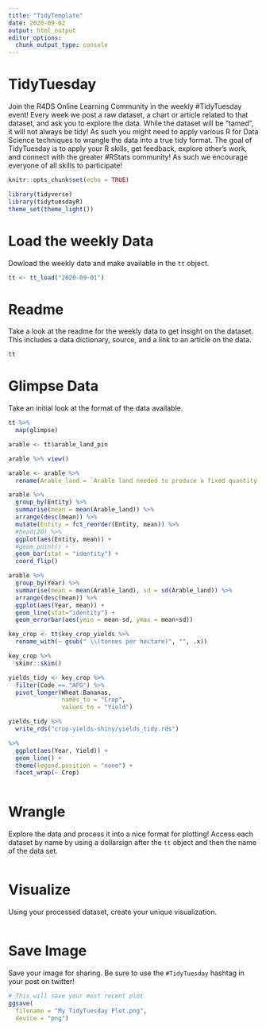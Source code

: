 ```yaml
---
title: "TidyTemplate"
date: 2020-09-02
output: html_output
editor_options: 
  chunk_output_type: console
---
```


# TidyTuesday

Join the R4DS Online Learning Community in the weekly #TidyTuesday event!
Every week we post a raw dataset, a chart or article related to that dataset, and ask you to explore the data.
While the dataset will be “tamed”, it will not always be tidy! As such you might need to apply various R for Data Science techniques to wrangle the data into a true tidy format.
The goal of TidyTuesday is to apply your R skills, get feedback, explore other’s work, and connect with the greater #RStats community!
As such we encourage everyone of all skills to participate!

```r

knitr::opts_chunk$set(echo = TRUE)

library(tidyverse)
library(tidytuesdayR)
theme_set(theme_light())

```

# Load the weekly Data

Dowload the weekly data and make available in the `tt` object.

```r

tt <- tt_load("2020-09-01")

```


# Readme

Take a look at the readme for the weekly data to get insight on the dataset.
This includes a data dictionary, source, and a link to an article on the data.

```r

tt

```


# Glimpse Data

Take an initial look at the format of the data available.

```r

tt %>% 
  map(glimpse)

arable <- tt$arable_land_pin

arable %>% view()

arable <- arable %>%
  rename(Arable_land = `Arable land needed to produce a fixed quantity of crops ((1.0 = 1961))`)

arable %>%
  group_by(Entity) %>%
  summarise(mean = mean(Arable_land)) %>%
  arrange(desc(mean)) %>%
  mutate(Entity = fct_reorder(Entity, mean)) %>%
  #head(20) %>%
  ggplot(aes(Entity, mean)) +
  #geom_point() +
  geom_bar(stat = "identity") +
  coord_flip() 

arable %>%
  group_by(Year) %>%
  summarise(mean = mean(Arable_land), sd = sd(Arable_land)) %>%
  arrange(desc(mean)) %>%
  ggplot(aes(Year, mean)) +
  geom_line(stat="identity") +
  geom_errorbar(aes(ymin = mean-sd, ymax = mean+sd)) 

key_crop <- tt$key_crop_yields %>% 
  rename_with(~ gsub(" \\(tonnes per hectare)", "", .x)) 

key_crop %>% 
  skimr::skim()

yields_tidy <- key_crop %>%
  filter(Code == "AFG") %>%
  pivot_longer(Wheat:Bananas,
               names_to = "Crop",
               values_to = "Yield")

yields_tidy %>%
  write_rds("crop-yields-shiny/yields_tidy.rds")

%>%
  ggplot(aes(Year, Yield)) +
  geom_line() +
  theme(legend.position = "none") +
  facet_wrap(~ Crop)
  

```

# Wrangle

Explore the data and process it into a nice format for plotting! Access each dataset by name by using a dollarsign after the `tt` object and then the name of the data set.

```r



```


# Visualize

Using your processed dataset, create your unique visualization.

```r


  
```

# Save Image

Save your image for sharing. Be sure to use the `#TidyTuesday` hashtag in your post on twitter! 

```r

# This will save your most recent plot
ggsave(
  filename = "My TidyTuesday Plot.png",
  device = "png")

```
